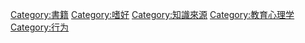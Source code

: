 {{Commonscat|Reading}}

[[Category:書籍|Category:書籍]]
[[Category:嗜好|Category:嗜好]]
[[Category:知識來源|Category:知識來源]]
[[Category:教育心理学|Category:教育心理学]]
[[Category:行为|Category:行为]]